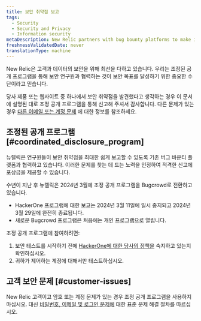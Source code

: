 ```yaml
---
title: 보안 취약점 보고
tags:
  - Security
  - Security and Privacy
  - Information security
metaDescription: New Relic partners with bug bounty platforms to make it as easy as possible for researchers to report security vulnerabilities to us.
freshnessValidatedDate: never
translationType: machine
---
```


New Relic은 고객과 데이터의 보안을 위해 최선을 다하고 있습니다. 우리는 조정된 공개 프로그램을 통해 보안 연구원과 협력하는 것이 보안 목표를 달성하기 위한 중요한 수단이라고 믿습니다.

당사 제품 또는 웹사이트 중 하나에서 보안 취약점을 발견했다고 생각하는 경우 이 문서에 설명된 대로 조정 공개 프로그램을 통해 신고해 주셔서 감사합니다. 다른 문제가 있는 경우 [다른 이메일 또는 계정 문제](#customer-issues) 에 대한 정보를 참조하세요.

## 조정된 공개 프로그램 [#coordinated_disclosure_program]

뉴렐릭은 연구원들이 보안 취약점을 최대한 쉽게 보고할 수 있도록 기존 버그 바운티 플랫폼과 협력하고 있습니다. 이러한 문제를 찾는 데 드는 노력을 인정하여 적격한 신고에 포상금을 제공할 수 있습니다.

수년이 지난 후 뉴렐릭은 2024년 3월에 조정 공개 프로그램을 Bugcrowd로 전환하고 있습니다.

* HackerOne 프로그램에 대한 보고는 2024년 3월 11일에 일시 중지되고 2024년 3월 29일에 완전히 종료됩니다.
* 새로운 Bugcrowd 프로그램은 처음에는 개인 프로그램으로 열립니다.

조정 공개 프로그램에 참여하려면:

1. 보안 테스트를 시작하기 전에 [HackerOne에 대한 당사의 정책을](https://hackerone.com/newrelic) 숙지하고 있는지 확인하십시오.
2. 귀하가 제어하는 계정에 대해서만 테스트하십시오.

## 고객 보안 문제 [#customer-issues]

New Relic 고객이고 암호 또는 계정 문제가 있는 경우 조정 공개 프로그램을 사용하지 마십시오. 대신 [비밀번호, 이메일 및 로그인 문제에](/docs/accounts/accounts-billing/account-setup/troubleshoot-new-relics-password-email-address-login-problems) 대한 표준 문제 해결 절차를 따르십시오.
